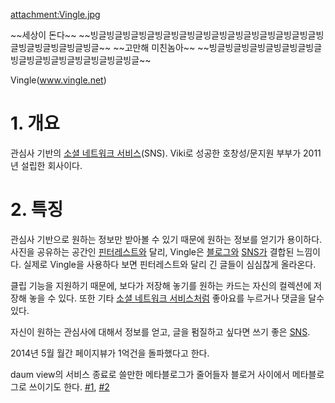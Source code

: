attachment:Vingle.jpg

~~세상이 돈다~~ ~~빙글빙글빙글빙글빙글빙글빙글빙글빙글빙글빙글빙글빙글빙글빙글빙글빙글빙글빙글빙글~~ ~~고만해 미친놈아~~
~~빙글빙글빙글빙글빙글빙글빙글빙글빙글빙글빙글빙글빙글빙글빙글~~


Vingle([http://vingle.net www.vingle.net])

= 1. 개요 =
관심사 기반의 [[소셜 네트워크 서비스]](SNS).
Viki로 성공한 호창성/문지원 부부가 2011년 설립한 회사이다.


= 2. 특징 =
관심사 기반으로 원하는 정보만 받아볼 수 있기 때문에 원하는 정보를 얻기가 용이하다. 사진을 공유하는 공간인 [[핀터레스트]]와 달리, Vingle은 [[블로그]]와 [[SNS]]가 결합된 느낌이다. 실제로 Vingle을 사용하다 보면 핀터레스트와 달리 긴 글들이 심심찮게 올라온다.

클립 기능을 지원하기 때문에, 보다가 저장해 놓기를 원하는 카드는 자신의 컬렉션에 저장해 놓을 수 있다. 또한 기타 [[소셜 네트워크 서비스]]처럼 좋아요를 누르거나 댓글을 달수 있다.

자신이 원하는 관심사에 대해서 정보를 얻고, 글을 펌질하고 싶다면 쓰기 좋은 [[SNS]].

2014년 5월 월간 페이지뷰가 1억건을 돌파했다고 한다.

daum view의 서비스 종료로 쓸만한 메타블로그가 줄어들자 블로거 사이에서 메타블로그로 쓰이기도 한다. [http://bloggertip.com/4326 #1], [http://namsieon.com/1953 #2]

